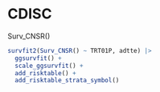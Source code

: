 # CDISC

Surv_CNSR()

<!-- Lastly, the package includes gems for those using the CDISC ADaM ADTTE data model. The “PARAM” value is used to construct enhanced labels in the figure. The event indicator, “CNSR”, is coded in the opposite way the {survival} package expects. This difference creates an opportunity for errors to be silently introduced in an analysis. The {ggsurvfit} package exports a function called Surv_CNSR() to resolve this concern by creating a survival object that uses ADTTE coding conventions as the default. The function can be used in {ggsurvfit} as well as any other package with a survival endpoint. -->


```r
survfit2(Surv_CNSR() ~ TRT01P, adtte) |> 
  ggsurvfit() + 
  scale_ggsurvfit() +
  add_risktable() +
  add_risktable_strata_symbol()
```

